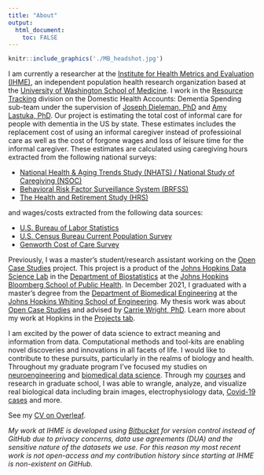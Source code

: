 ```yaml
---
title: "About"
output: 
  html_document:
    toc: FALSE
---
```

```r
knitr::include_graphics('./MB_headshot.jpg')
```
<!-- ![](./MB_headshot.jpg){width=20%} -->

I am currently a researcher at the [Institute for Health Metrics and Evaluation (IHME)](https://www.healthdata.org/), an independent population health research organization based at the [University of Washington School of Medicine](https://www.uwmedicine.org/school-of-medicine). I work in the [Resource Tracking](https://www.healthdata.org/health-financing) division on the Domestic Health Accounts: Dementia Spending sub-team under the supervision of [Joseph Dieleman, PhD](https://www.healthdata.org/about/joseph-dieleman) and [Amy Lastuka, PhD](https://www.linkedin.com/in/amy-lastuka-40b962/). Our project is estimating the total cost of informal care for people with dementia in the US by state. These estimates includes the replacement cost of using an informal caregiver instead of professioinal care as well as the cost of forgone wages and loss of leisure time for the informal caregiver. These estimates are calculated using caregiving hours extracted from the following national surveys:

  - [National Health & Aging Trends Study (NHATS) / National Study of Caregiving (NSOC)](https://www.nhats.org/)
  - [Behavioral Risk Factor Surveillance System (BRFSS)](https://www.cdc.gov/brfss/index.html)
  - [The Health and Retirement Study (HRS)](https://hrs.isr.umich.edu/about)

and wages/costs extracted from the following data sources: 

  - [U.S. Bureau of Labor Statistics](https://www.bls.gov/)
  - [U.S. Census Bureau Current Population Survey](https://www.census.gov/programs-surveys/cps.html)
  - [Genworth Cost of Care Survey](https://www.genworth.com/aging-and-you/finances/cost-of-care.html)

Previously, I was a master's student/research assistant working on the [Open Case Studies](https://www.opencasestudies.org/) project. This project is a product of the [Johns Hopkins Data Science Lab](https://jhudatascience.org/) in the [Department of Biostatistics](https://www.jhsph.edu/departments/biostatistics/) at the [Johns Hopkins Bloomberg School of Public Health](https://www.jhsph.edu/). In December 2021, I graduated with a master's degree from the [Department of Biomedical Engineering](https://www.bme.jhu.edu/) at the [Johns Hopkins Whiting School of Engineering](https://engineering.jhu.edu/). My thesis work was about [Open Case Studies](https://www.opencasestudies.org/) and advised by [Carrie Wright, PhD](https://carriewright11.github.io/). Learn more about my work at Hopkins in the [Projects tab](./projects.html).

I am excited by the power of data science to extract meaning and information from data. Computational methods and tool-kits are enabling novel discoveries and innovations in all facets of life. I would like to contribute to these pursuits, particularly in the realms of biology and health. Throughout my graduate program I've focused my studies on [neuroengineering](https://www.bme.jhu.edu/research/research-areas/neuroengineering/) and [biomedical data science](https://www.bme.jhu.edu/research/research-areas/biomedical-data-science/). Through my [courses](./coursesskills.html) and research in graduate school, I was able to wrangle, analyze, and visualize real biological data including brain images, electrophysiology data, [Covid-19 cases](https://mbreshock.shinyapps.io/covid_dashboard/) and more. \  

See my [CV on Overleaf](https://www.overleaf.com/read/ysmpjzgfcxxk).

*My work at IHME is developed using [Bitbucket](https://bitbucket.org/product) for version control instead of GitHub due to privacy concerns, data use agreements (DUA) and the sensitive nature of the datasets we use. For this reason my most recent work is not open-access and my contribution history since starting at IHME is non-existent on GitHub.*

<!---<center>--->
<!---![](https://ghchart.rshah.org/mbreshock){width=500px}--->
<!---</center>--->
